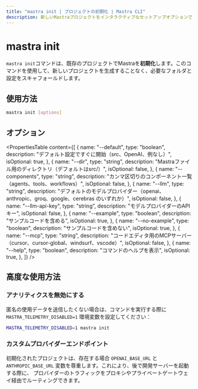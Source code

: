 ```yaml
---
title: "mastra init | プロジェクトの初期化 | Mastra CLI"
description: 新しいMastraプロジェクトをインタラクティブなセットアップオプションで作成するmastra initコマンドのドキュメント。
---
```




# mastra init

`mastra init`コマンドは、既存のプロジェクトでMastraを**初期化**します。このコマンドを使用して、新しいプロジェクトを生成することなく、必要なフォルダと設定をスキャフォールドします。



## 使用方法

```bash
mastra init [options]
```



## オプション

<PropertiesTable
  content={[
    {
      name: "--default",
      type: "boolean",
      description: "デフォルト設定ですぐに開始（src、OpenAI、例なし）",
      isOptional: true,
    },
    {
      name: "--dir",
      type: "string",
      description: "Mastraファイル用のディレクトリ（デフォルトはsrc/）",
      isOptional: false,
    },
    {
      name: "--components",
      type: "string",
      description:
        "カンマ区切りのコンポーネント一覧（agents、tools、workflows）",
      isOptional: false,
    },
    {
      name: "--llm",
      type: "string",
      description:
        "デフォルトのモデルプロバイダー（openai、anthropic、groq、google、cerebras のいずれか）",
      isOptional: false,
    },
    {
      name: "--llm-api-key",
      type: "string",
      description: "モデルプロバイダーのAPIキー",
      isOptional: false,
    },
    {
      name: "--example",
      type: "boolean",
      description: "サンプルコードを含める",
      isOptional: true,
    },
    {
      name: "--no-example",
      type: "boolean",
      description: "サンプルコードを含めない",
      isOptional: true,
    },
    {
      name: "--mcp",
      type: "string",
      description:
        "コードエディタ用のMCPサーバー（cursor、cursor-global、windsurf、vscode）",
      isOptional: false,
    },
    {
      name: "--help",
      type: "boolean",
      description: "コマンドのヘルプを表示",
      isOptional: true,
    },
  ]}
/>



## 高度な使用方法

### アナリティクスを無効にする

匿名の使用データを送信したくない場合は、コマンドを実行する際に
`MASTRA_TELEMETRY_DISABLED=1` 環境変数を設定してください：

```bash copy
MASTRA_TELEMETRY_DISABLED=1 mastra init
```

### カスタムプロバイダーエンドポイント

初期化されたプロジェクトは、存在する場合 `OPENAI_BASE_URL` と
`ANTHROPIC_BASE_URL` 変数を尊重します。これにより、後で開発サーバーを起動する際に、
プロバイダーのトラフィックをプロキシやプライベートゲートウェイ経由でルーティングできます。
